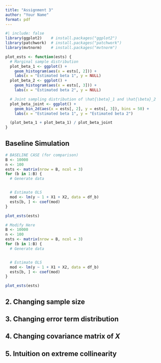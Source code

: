 ```yaml
---
title: "Assignment 3"
author: "Your Name"
format: pdf
---
```

```r
#| include: false
library(ggplot2)    # install.packages("ggplot2")
library(patchwork)  # install.packages("patchwork")
library(mvtnorm)    # install.packages("mvtnorm")

plot_ests <- function(ests) {
  # Marginal sample distribution
  plot_beta_1 <- ggplot() +
    geom_histogram(aes(x = ests[, 2])) +
    labs(x = "Estimated beta 1", y = NULL)
  plot_beta_2 <- ggplot() +
    geom_histogram(aes(x = ests[, 3])) +
    labs(x = "Estimated beta 2", y = NULL)

  # Joint sampling distribution of \hat{\beta}_1 and \hat{\beta}_2
  plot_beta_joint <- ggplot() +
    geom_bin_2d(aes(x = ests[, 2], y = ests[, 3]), bins = 50) + 
    labs(x = "Estimated beta 1", y = "Estimated beta 2")

  (plot_beta_1 + plot_beta_1) / plot_beta_joint
}
```

## Baseline Simulation

```r
# BASELINE CASE (for comparison)
B <- 10000
n <- 100
ests <- matrix(nrow = B, ncol = 3)
for (b in 1:B) {
  # Generate data


  # Estimate OLS
  mod <- lm(y ~ 1 + X1 + X2, data = df_b)
  ests[b, ] <- coef(mod)
}

plot_ests(ests)
```


```r
# Modify Here
B <- 10000
n <- 100
ests <- matrix(nrow = B, ncol = 3)
for (b in 1:B) {
  # Generate data


  # Estimate OLS
  mod <- lm(y ~ 1 + X1 + X2, data = df_b)
  ests[b, ] <- coef(mod)
}

plot_ests(ests)
```


## 2. Changing sample size




## 3. Changing error term distribution




## 4. Changing covariance matrix of $X$





## 5. Intuition on extreme collinearity















